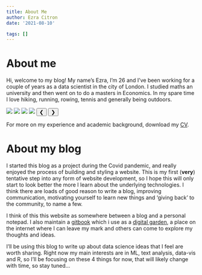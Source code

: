 ```yaml
---
title: About Me
author: Ezra Citron
date: '2021-08-10'

tags: []
---
```

<head>
<link rel="stylesheet" href="style.css">
</head>

# About me
 
Hi, welcome to my blog!
My name's Ezra, I'm 26 and I've been working for a couple of years as a data scientist in the city of London. I studied maths an university and then went on to do a masters in Economics. In my spare time I love hiking, running, rowing, tennis and generally being outdoors. 


<img class="mySlides" src="img/rowing_5.jpg">
<img class="mySlides" src="img/rowing_6.jpg">
<img class="mySlides" src="img/running_1.jpg">
<img class="mySlides" src="img/running_2.jpg">
<button class="w3-button w3-display-left" onclick="plusDivs(-1)">&#10094;</button>
<button class="w3-button w3-display-right" onclick="plusDivs(+1)">&#10095;</button>

<script src = "index.js"></script>

  

For more on my experience and academic background, download my <a href="/img/cv.pdf" download>CV</a>.

# About my blog

I started this blog as a project during the Covid pandemic, and really enjoyed the process of building and styling a website. 
This is my first (**very**) tentative step into any form of website development, 
so I hope this will only start to look better the more I learn about the underlying technologies. 
I think there are loads of good reason to write a blog, improving communication, motivating yourself to learn new things and 'giving back' to the community, to name a few.

I think of this this website as somewhere between a blog and a personal notepad. I also maintain a [gitbook](https://app.gitbook.com/@ezracitron/spaces) which i use as a [digital garden](https://nesslabs.com/digital-garden-set-up), a place on the internet where I can leave my mark and others can come to explore my thoughts and ideas. 

I'll be using this blog to write up about data science ideas that I feel are worth sharing.
Right now my main interests are in ML, text analysis, data-vis and R, so I'll be focusing on
these 4 things for now, that will likely change with time, so stay tuned...





